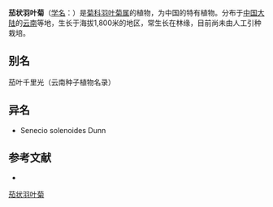 {{Speciesbox
| name = 茄状羽叶菊
| status = 
| status_system = 
| image = 
| genus = Nemosenecio
| species = solenoides
| authority = (Dunn) B. Nord.
}}

'''茄状羽叶菊'''（[[学名|学名]]：{{lang|la|''Nemosenecio solenoides''}}）是[[菊科|菊科]][[羽叶菊属|羽叶菊属]]的植物，为中国的特有植物。分布于[[中国大陆|中国大陆]]的[[云南|云南]]等地，生长于海拔1,800米的地区，常生长在林缘，目前尚未由人工引种栽培。

== 别名 ==
茄叶千里光（云南种子植物名录）

== 异名 ==
* Senecio solenoides Dunn

== 参考文献 ==
<div class="references-small">
* {{cite web| url =http://www.bioinfo.cn/db05/KmzwSpecies.php?action=view&id=4961| title =茄状羽叶菊| work =《中国高等植物数据库全库》| publisher =中国科学院微生物研究所| author =昆明植物研究所| accessdate =2009-02-25| deadurl =yes| archiveurl =https://web.archive.org/web/20160305070307/http://www.bioinfo.cn/db05/KmzwSpecies.php?action=view&id=4961| archivedate =2016-03-05}}
</div>
{{Taxonbar|from=Q15231545}}

[[Category:羽叶菊属|茄状羽叶菊]]


{{植物小作品}}